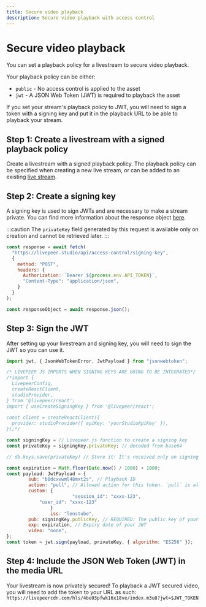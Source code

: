 ```yaml
---
title: Secure video playback
description: Secure video playback with access control
---
```



# Secure video playback

You can set a playback policy for a livestream to secure video playback.

Your playback policy can be either:
- `public` - No access control is applied to the asset
- `jwt` - A JSON Web Token (JWT) is required to playback the asset

If you set your stream's playback policy to JWT, you will 
need to sign a token with a signing key and put it in the playback URL
to be able to playback your stream.

## Step 1: Create a livestream with a signed playback policy

Create a livestream with a signed playback policy. The playback policy can 
be specified when creating a new live stream, or can be added to an existing 
[live stream](https://docs.livepeer.studio/reference/api/update-stream).

## Step 2: Create a signing key

A signing key is used to sign JWTs and are necessary to make a stream private.
You can find more information about the response object [here](https://docs.livepeer.studio/reference/api/create-signing-keys).

:::caution
The `privateKey` field generated by this request is available only
on creation and cannot be retrieved later.
:::

<CodeBlockTabs>
<CodeBlockTabItem value="JavaScript" label="JavaScript">

```js
const response = await fetch(
  "https://livepeer.studio/api/access-control/signing-key",
  {
    method: "POST",
    headers: {
      Authorization: `Bearer ${process.env.API_TOKEN}`,
      "Content-Type": "application/json",
    }
  }
);

const responseObject = await response.json();
```

</CodeBlockTabItem>
</CodeBlockTabs>

## Step 3: Sign the JWT

After setting up your livestream and signing key, you will need to sign the JWT so you can use it.

<CodeBlockTabs>
<CodeBlockTabItem value="JavaScript" label="JavaScript">

```js
import jwt, { JsonWebTokenError, JwtPayload } from "jsonwebtoken";

/* LIVEPEER JS IMPORTS WHEN SIGNING KEYS ARE GOING TO BE INTEGRATED*/
/*import {
  LivepeerConfig,
  createReactClient,
  studioProvider,
} from '@livepeer/react';
import { useCreateSigningKey } from '@livepeer/react';
 
const client = createReactClient({
  provider: studioProvider({ apiKey: 'yourStudioApiKey' }),
});*/ 

const signingKey = // Livepeer.js function to create a signing key
const privateKey = signingKey.privateKey; // decoded from base64

// db.keys.save(privateKey) // Store it! It's received only on signing key creation!

const expiration = Math.floor(Date.now() / 1000) + 1000;
const payload: JwtPayload = {
        sub: "b0dcxvwml48mxt2s", // Playback ID
        action: "pull", // Allowed action for this token. `pull` is allowing playback
        custom: {
						"session_id": "xxxx-123",
            "user_id": "xxxx-123"
				}
				iss: "lenstube",
        pub: signingKey.publicKey, // REQUIRED: The public key of your keypair
        exp: expiration, // Expiry date of your JWT
        video: "none",
};
const token = jwt.sign(payload, privateKey, { algorithm: "ES256" });
```

</CodeBlockTabItem>
</CodeBlockTabs>


## Step 4: Include the JSON Web Token (JWT) in the media URL

Your livestream is now privately secured! To playback a JWT secured video,
you will need to add the token to your URL as such:
```https://livepeercdn.com/hls/4be03pfwk16x18ve/index.m3u8?jwt=$JWT_TOKEN```

